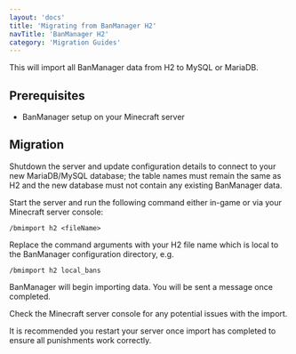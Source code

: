 ```yaml
---
layout: 'docs'
title: 'Migrating from BanManager H2'
navTitle: 'BanManager H2'
category: 'Migration Guides'
---
```

This will import all BanManager data from H2 to MySQL or MariaDB.

## Prerequisites
- BanManager setup on your Minecraft server

## Migration
Shutdown the server and update configuration details to connect to your new MariaDB/MySQL database; the table names must remain the same as H2 and the new database must not contain any existing BanManager data.

Start the server and run the following command either in-game or via your Minecraft server console:

`/bmimport h2 <fileName>`

Replace the command arguments with your H2 file name which is local to the BanManager configuration directory, e.g.

`/bmimport h2 local_bans`

BanManager will begin importing data. You will be sent a message once completed.

Check the Minecraft server console for any potential issues with the import.

It is recommended you restart your server once import has completed to ensure all punishments work correctly.
